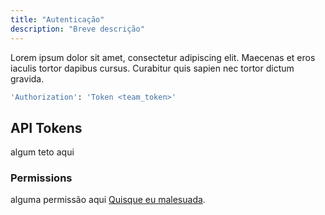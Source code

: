 ```yaml
---
title: "Autenticação"
description: "Breve descrição"
---
```


Lorem ipsum dolor sit amet, consectetur adipiscing elit. Maecenas et eros iaculis tortor dapibus cursus. Curabitur quis sapien nec tortor dictum gravida.

```bash
'Authorization': 'Token <team_token>'
```

## API Tokens

algum teto aqui

### Permissions

alguma permissão aqui [Quisque eu malesuada](/introducao).

